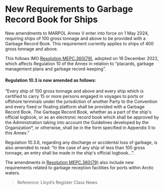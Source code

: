 # New Requirements to Garbage Record Book for Ships

<div data-type='wrapper'>
New amendments to MARPOL Annex V enter into force on 1 May 2024, requiring ships of 100 gross tonnage and above to be provided with a Garbage Record Book. This requirement currently applies to ships of 400 gross tonnage and above.

This follows IMO [Resolution MEPC.360(79)](http://maritime.lr.org/l/941163/2024-03-22/9kgkq/941163/1711123188Zhl5byoj/Res_MEPC_360_79____Amendments_to_Annex_V.pdf), adopted on 16 December 2022, which affects Regulation 10 of the Annex in relation to “placards, garbage management plans and garbage record-keeping”.

#### **Regulation 10.3 is now amended as follows:**

“Every ship of 100 gross tonnage and above and every ship which is certified to carry 15 or more persons engaged in voyages to ports or offshore terminals under the jurisdiction of another Party to the Convention and every fixed or floating platform shall be provided with a Garbage Record Book. The Garbage Record Book, whether as a part of the ship's official logbook, or as an electronic record book which shall be approved by the Administration taking into account the Guidelines developed by the Organization*, or otherwise, shall be in the form specified in Appendix II to this Annex.”

Regulation 10.3.6, regarding any discharge or accidental loss of garbage, is also amended to read: “In the case of any ship of less than 100 gross tonnage, an entry shall be made in the ship's official logbook…". 

The amendments in [Resolution MEPC.360(79)](http://maritime.lr.org/l/941163/2024-03-22/9kgkq/941163/1711123188Zhl5byoj/Res_MEPC_360_79____Amendments_to_Annex_V.pdf) also include new requirements related to garbage reception facilities for ports within Arctic waters.

> Reference: Lloyd’s Register Class News
</div>